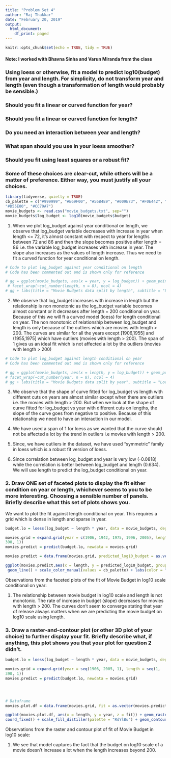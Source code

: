 ```yaml
---
title: "Problem Set 4"
author: "Raj Thakkar"
date: "February 20, 2019"
output:
  html_document:
    df_print: paged
---
```


```r
knitr::opts_chunk$set(echo = TRUE, tidy = TRUE)
```

#### Note: I worked with Bhavna Sinha and Varun Miranda from the class

### Using loess or otherwise, fit a model to predict log10(budget) from year and length. For simplicity, do not transform year and length (even though a transformation of length would probably be sensible.)

### Should you fit a linear or curved function for year?
### Should you fit a linear or curved function for length?
### Do you need an interaction between year and length?
### What span should you use in your loess smoother?
### Should you fit using least squares or a robust fit?
### Some of these choices are clear-cut, while others will be a matter of preference. Either way, you must justify all your choices.

```r
library(tidyverse, quietly = TRUE)
cb_palette = c("#999999", "#E69F00", "#56B4E9", "#009E73", "#F0E442", "#0072B2",
"#D55E00", "#CC79A7")
movie_budgets <- read.csv("movie_budgets.txt", sep="")
movie_budgets$log_budget <- log10(movie_budgets$budget)

```

1. When we plot log_budget against year conditional on length, we observe that log_budget variable decreases with increase in year when length <= 72, it's almost constant with respect to year for lengths between 72 and 86 and then the slope becomes positive after length = 86 i.e. the variable log_budget increases with increase in year. The slope also increases as the values of length increase. Thus we need to fit a curved function for year conditional on length.

```r
# Code to plot log_budget against year conditional on length
# Code has been commented out and is shown only for reference

# gg = ggplot(movie_budgets, aes(x = year, y = log_budget)) + geom_point() +  geom_smooth(method = 'loess', method.args = list(degree = 1,family = "symmetric"),span = 1) +
 # facet_wrap(~cut_number(length, n = 8), ncol = 4)
# gg + labs(title = "Movie Budgets data split by length", subtitle = "Loess model with degree = 1, span = 1 and 'symmetric' family (in blue)") + xlab("Year") + ylab("Movie Budget (US dollars, log10 scale)")

```



2. We observe that log_budget increases with increase in length but the relationship is non monotonic as the log_budget variable becomes almost constant or it decreases after length = 200 conditional on year. Because of this we will ft a curved model (loess) for length conditional on year.  The non monotonic of relationship between log_budget and length is only because of the outliers which are movies with length > 200. The curves are similar for all the years except [1906,1955] and (1955,1975] which have outliers (movies with length > 200). The span of 1 gives us an ideal fit which is not affected a lot by the outliers (movies with length > 200)

```r
# Code to plot log_budget against length conditional on year
# Code has been commented out and is shown only for reference

# gg = ggplot(movie_budgets, aes(x = length, y = log_budget)) + geom_point() +  geom_smooth(method = 'loess', method.args = list(degree = 1,family = "symmetric"),span = 1) +
# facet_wrap(~cut_number(year, n = 8), ncol = 4)
# gg + labs(title = "Movie Budgets data split by year", subtitle = "Loess model with degree = 1, span = 1 and 'symmetric' family (in blue)") + xlab("Length of movie (in minutes)") + ylab("Movie Budget (US dollars, log10 scale)")

```


3. We observe that the shape of curve fitted for log_budget vs length with different cuts on years are almost similar except when there are outliers i.e. the movies with length > 200. But when we look at the shape of curve fitted for log_budget vs year with different cuts on lengths, the slope of the curve goes from negative to positive. Because of this relationship we need to have an interaction in our model.

4. We have used a span of 1 for loess as we wanted that the curve should not be affected a lot by the trend in outliers i.e movies with length > 200.

5. Since, we have outliers in the dataset, we have used "symmetric" family in loess which is a robust fit version of loess.

6. Since correlation between log_budget and year is very low (-0.0818) while the correlation is better between log_budget and length (0.634). We will use length to predict the log_budget conditional on year.

### 2. Draw ONE set of faceted plots to display the fit either condition on year or length, whichever seems to you to be more interesting. Choosing a sensible number of panels. Briefly describe what this set of plots shows you.



We want to plot the fit against length conditional on year. This requires a grid which is dense in length and sparse in year.

```r

budget.lo = loess(log_budget ~ length * year, data = movie_budgets, degree = 1, family = "symmetric",span = 1)

movies.grid = expand.grid(year = c(1906, 1942, 1975, 1996, 2005), length = seq(1,
390, 1))
movies.predict = predict(budget.lo, newdata = movies.grid)

movies.predict = data.frame(movies.grid, predicted_log10_budget = as.vector(movies.predict))

ggplot(movies.predict,aes(x = length, y = predicted_log10_budget, group = year, color = factor(year))) +
 geom_line() + scale_color_manual(values = cb_palette) + labs(color = "Year") + labs(title = "Movie Budget fit using length conditional on year", subtitle = "Loess model with interaction, degree = 1, span = 1 and family = 'symmetric'  ") + xlab("Length of movie (in minutes)") + ylab("Predicted Movie Budget (US dollars, log10 scale)")

```



Observations from the faceted plots of  the fit of Movie Budget in log10 scale conditional on year:

1. The relationship between movie budget in log10 scale and length is not monotonic. The rate of increase in budget (slope) decreases for movies with length > 200. The curves don't seem to converge stating that year of release always matters when we are predicting the movie budget on log10 scale using length.

### 3. Draw a raster-and-contour plot (or other 3D plot of your choice) to further display your fit. Briefly describe what, if anything, this plot shows you that your plot for question 2 didn't.

```r
budget.lo = loess(log_budget ~ length * year, data = movie_budgets, degree = 1, family = "symmetric",span = 1)

movies.grid = expand.grid(year = seq(1906, 2005, 1), length = seq(1,
390, 1))
movies.predict = predict(budget.lo, newdata = movies.grid)




# Dataframe
movies.plot.df = data.frame(movies.grid, fit = as.vector(movies.predict))

ggplot(movies.plot.df, aes(x = length, y = year, z = fit)) + geom_raster(aes(fill = fit)) +
coord_fixed() + scale_fill_distiller(palette = "RdYlBu") + geom_contour() + labs(title = "Raster and contour plot of fit of the model with year and length", subtitle = "Fit is for loess model with interaction, degree = 1, span = 1 and 'symmetric' family") + xlab("Length of movie (in minutes)") + ylab("Year")

```

Observations from the raster and contour plot of fit of Movie Budget in log10 scale:

1. We see that model captures the fact that the budget on log10 scale of a movie doesn't increase a lot when the length increases beyond 200.